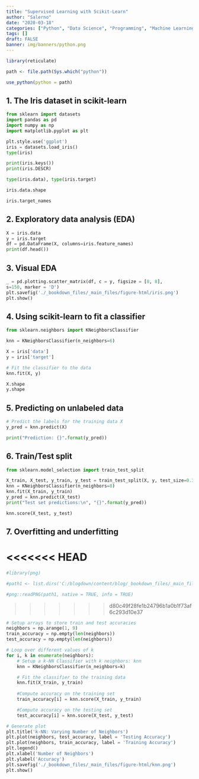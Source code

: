 ```yaml
---
title: "Supervised Learning with Scikit-Learn"
author: "Salerno"
date: "2020-03-18"
categories: ["Python", "Data Science", "Programming", "Machine Learning"]
tags: []
draft: FALSE
banner: img/banners/python.png
---
```


```r
library(reticulate)

path <- file.path(Sys.which("python"))

use_python(python = path)

```

## 1. The Iris dataset in scikit-learn

```python

from sklearn import datasets
import pandas as pd
import numpy as np
import matplotlib.pyplot as plt

plt.style.use('ggplot')
iris = datasets.load_iris()
type(iris)

```

```python

print(iris.keys())
print(iris.DESCR)


```

```python

type(iris.data), type(iris.target)

```

```python

iris.data.shape

```

```python

iris.target_names

```

## 2. Exploratory data analysis (EDA)

```python

X = iris.data
y = iris.target
df = pd.DataFrame(X, columns=iris.feature_names)
print(df.head())

```

## 3. Visual EDA

```python

_ = pd.plotting.scatter_matrix(df, c = y, figsize = [8, 8],
s=150, marker = 'D')
plt.savefig('./_bookdown_files/_main_files/figure-html/iris.png')
plt.show()

```

## 4. Using scikit-learn to fit a classifier

```python

from sklearn.neighbors import KNeighborsClassifier

knn = KNeighborsClassifier(n_neighbors=6)

X = iris['data']
y = iris['target']

# Fit the classifier to the data
knn.fit(X, y)

X.shape
y.shape

```

## 5. Predicting on unlabeled data

```python

# Predict the labels for the training data X
y_pred = knn.predict(X)

print("Prediction: {}".format(y_pred))

```

## 6. Train/Test split

```python

from sklearn.model_selection import train_test_split

X_train, X_test, y_train, y_test = train_test_split(X, y, test_size=0.3, random_state=21, stratify=y)
knn = KNeighborsClassifier(n_neighbors=8)
knn.fit(X_train, y_train)
y_pred = knn.predict(X_test)
print("Test set predictions:\n", "{}".format(y_pred))

```

```python

knn.score(X_test, y_test)

```

## 7. Overfitting and underfitting

<<<<<<< HEAD
=======
```r

#library(png)

#path1 <- list.dirs('C:/blogdown/content/blog/_bookdown_files/_main_files/figure-html')

#png::readPNG(path1, native = TRUE, info = TRUE)

```

>>>>>>> d80c49f28fe1b24796b1a0b1f73af6c293d10e37

```python

# Setup arrays to store train and test accuracies
neighbors = np.arange(1, 9)
train_accuracy = np.empty(len(neighbors))
test_accuracy = np.empty(len(neighbors))

# Loop over different values of k
for i, k in enumerate(neighbors):
    # Setup a k-NN Classifier with k neighbors: knn
    knn = KNeighborsClassifier(n_neighbors=k)

    # Fit the classifier to the training data
    knn.fit(X_train, y_train)
    
    #Compute accuracy on the training set
    train_accuracy[i] = knn.score(X_train, y_train)

    #Compute accuracy on the testing set
    test_accuracy[i] = knn.score(X_test, y_test)

# Generate plot
plt.title('k-NN: Varying Number of Neighbors')
plt.plot(neighbors, test_accuracy, label = 'Testing Accuracy')
plt.plot(neighbors, train_accuracy, label = 'Training Accuracy')
plt.legend()
plt.xlabel('Number of Neighbors')
plt.ylabel('Accuracy')
plt.savefig('./_bookdown_files/_main_files/figure-html/knn.png')
plt.show()


```


